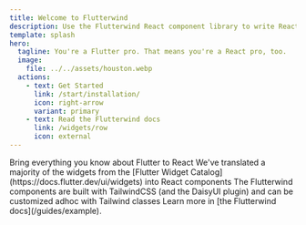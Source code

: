 ```yaml
---
title: Welcome to Flutterwind
description: Use the Flutterwind React component library to write React like you write Flutter.
template: splash
hero:
  tagline: You're a Flutter pro. That means you're a React pro, too.
  image:
    file: ../../assets/houston.webp
  actions:
    - text: Get Started
      link: /start/installation/
      icon: right-arrow
      variant: primary
    - text: Read the Flutterwind docs
      link: /widgets/row
      icon: external
---
```




<CardGrid stagger>
	<Card title="Flutter Syntax" icon="pencil">
		Bring everything you know about Flutter to React
	</Card>
	<Card title="Widgets = Components" icon="add-document">
		We've translated a majority of the widgets from the [Flutter Widget Catalog](https://docs.flutter.dev/ui/widgets) into React components
	</Card>
	<Card title="Built with Tailwind" icon="setting">
		The Flutterwind components are built with TailwindCSS (and the DaisyUI plugin) and can be customized adhoc with Tailwind classes
	</Card>
	<Card title="Read the docs" icon="open-book">
		Learn more in [the Flutterwind docs](/guides/example).
	</Card>
</CardGrid>
